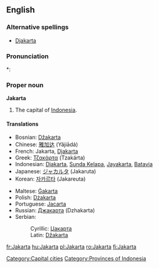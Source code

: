{{wikipedia}}
==English==

===Alternative spellings===
* [[Djakarta]]

===Pronunciation===
*: {{rhymes|ɑː(r)tə}}

===Proper noun===
'''Jakarta'''

# The capital of [[Indonesia]].

====Translations====
{{top}}
* Bosnian: [[Džakarta#Bosnian|Džakarta]] {{f}}
* Chinese: [[雅加达]] (Yăjiādá)
* French: Jakarta, [[Djakarta]]
* Greek: [[Τζακάρτα]] (Tzakárta)
* Indonesian: [[Djakarta]], [[Sunda Kelapa]], [[Jayakarta]], [[Batavia]]
* Japanese: [[ジャカルタ]] (Jakaruta)
* Korean: [[자카르타]] (Jakareuta)
{{mid}}
* Maltese: [[Ġakarta]]
* Polish: [[Dżakarta]] {{f}}
* Portuguese: [[Jacarta]] {{f}}
* Russian: [[Джакарта]] (Dzhakarta) {{f}}
* Serbian:
*: Cyrillic: [[Џакарта#Serbian|Џакарта]] {{f}}
*: Latin: [[Džakarta#Serbian|Džakarta]] {{f}}
{{bottom}}

[[Category:Capital cities]]
[[Category:Provinces of Indonesia]]

[[fr:Jakarta]]
[[hu:Jakarta]]
[[pl:Jakarta]]
[[ro:Jakarta]]
[[fi:Jakarta]]